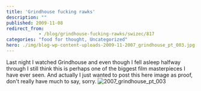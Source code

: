 ```yaml
---
title: 'Grindhouse fucking rawks'
description: ""
published: 2009-11-08
redirect_from: 
            - /blog/grindhouse-fucking-rawks/swizec/817
categories: "food for thought, Uncategorized"
hero: ./img/blog-wp-content-uploads-2009-11-2007_grindhouse_pt_003.jpg
---
```


Last night I watched Grindhouse and even though I fell asleep halfway through I still think this is perhaps one of the biggest film masterpieces I have ever seen. And actually I just wanted to post this here image as proof, don't really have much to say, sorry. ![2007_grindhouse_pt_003](./img/blog-wp-content-uploads-2009-11-2007_grindhouse_pt_003.jpg "2007_grindhouse_pt_003")
